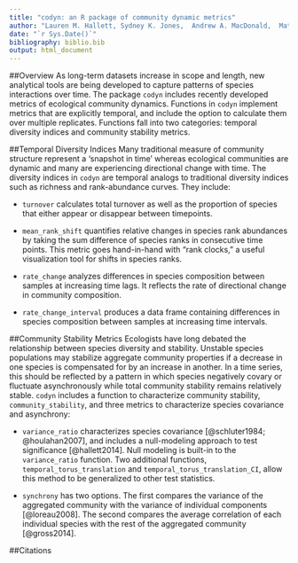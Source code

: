 ```yaml
---
title: "codyn: an R package of community dynamic metrics"
author: "Lauren M. Hallett, Sydney K. Jones,  Andrew A. MacDonald,  Matthew B. Jones, Dan F. B. Flynn, Peter Slaughter, Corinna Gries, Scott L. Collins"
date: "`r Sys.Date()`"
bibliography: biblio.bib
output: html_document
---
```


##Overview
As long-term datasets increase in scope and length, new analytical tools are being developed to capture patterns of species interactions over time. The package `codyn` includes recently developed metrics of ecological community dynamics. Functions in `codyn` implement metrics that are explicitly temporal, and include the option to calculate them over multiple replicates. Functions fall into two categories: temporal diversity indices and community stability metrics. 

##Temporal Diversity Indices
Many traditional measure of community structure represent a ‘snapshot in time’ whereas ecological communities are dynamic and many are experiencing directional change with time. The diversity indices in `codyn` are temporal analogs to traditional diversity indices such as richness and rank-abundance curves. They include:

- `turnover` calculates total turnover as well as the proportion of species that either appear or disappear between timepoints.

- `mean_rank_shift` quantifies relative changes in species rank abundances by taking the sum difference of species ranks in consecutive time points. This metric goes hand-in-hand with "rank clocks," a useful visualization tool for shifts in species ranks. 

- `rate_change` analyzes differences in species composition between samples at increasing time lags. It reflects the rate of directional change in community composition.

- `rate_change_interval` produces a data frame containing differences in species composition between samples at increasing time intervals.

##Community Stability Metrics
Ecologists have long debated the relationship between species diversity and stability. Unstable species populations may stabilize aggregate community properties if a decrease in one species is compensated for by an increase in another. In a time series, this should be reflected by a pattern in which species negatively covary or fluctuate asynchronously while total community stability remains relatively stable. `codyn` includes a function to characterize community stability, `community_stability`, and three metrics to characterize species covariance and asynchrony:

- `variance_ratio` characterizes species covariance [@schluter1984; @houlahan2007], and includes a null-modeling approach to test significance [@hallett2014]. Null modeling is built-in to the `variance_ratio` function. Two additional functions, `temporal_torus_translation` and `temporal_torus_translation_CI`, allow this method to be generalized to other test statistics.

- `synchrony` has two options. The first compares the variance of the aggregated community with the variance of individual components [@loreau2008]. The second compares the average correlation of each individual species with the rest of the aggregated community [@gross2014].

##Citations
